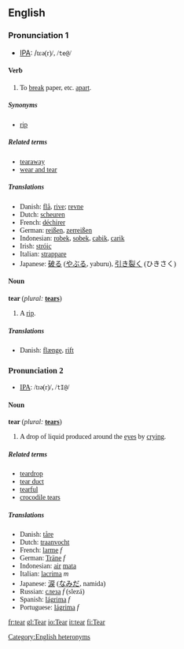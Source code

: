 ==English==

===Pronunciation 1===
*[[w:IPA|IPA]]: /<font style="font-family:lucida sans unicode">tɛə(r)/, /<tt>te@</tt>/
{{rfap}}

====Verb====
{{en-infl-irreg|tear|tears|tearing|tore|torn}}
# To [[break]] paper, etc. [[apart]].

=====Synonyms=====
*[[rip]]

=====Related terms=====
*[[tearaway]]
*[[wear and tear]]

=====Translations=====
*Danish: [[flå]], [[rive]]; [[revne]]
*Dutch: [[scheuren]]
*French: [[déchirer]]
*German: [[reißen]], [[zerreißen]]
*Indonesian: [[robek]], [[sobek]], [[cabik]], [[carik]]
*Irish: [[stróic]]
*Italian: [[strappare]]
*Japanese: [[破る]] ([[やぶる]], yaburu), [[引き裂く]] (ひきさく)

====Noun====
'''tear'''  (''plural:'' '''[[tears]]''')
# A [[rip]].

=====Translations=====
*Danish: [[flænge]], [[rift]]

===Pronunciation 2===
*[[w:IPA|IPA]]: /<font style="font-family:lucida sans unicode">tɪə(r)/, /<tt>tI@</tt>/
{{rfap}}

====Noun====
'''tear'''  (''plural:'' '''[[tears]]''')
# A drop of liquid produced around the [[eye]]s by [[crying]].

=====Related terms=====
*[[teardrop]]
*[[tear duct]]
*[[tearful]]
*[[crocodile tears]]

=====Translations=====
*Danish: [[tåre]]
*Dutch: [[traanvocht]]
*French: [[larme]] ''f''
*German: [[Träne]] ''f''
*Indonesian: [[air]] [[mata]]
*Italian: [[lacrima]] ''m''
*Japanese: [[涙]] ([[なみだ]], namida)
*Russian: [[слеза]] ''f'' (slezá)
*Spanish: [[lágrima]] ''f''
*Portuguese: [[lágrima]] ''f''

[[Category:English heteronyms]]

[[fr:tear]]
[[gl:Tear]]
[[io:Tear]]
[[it:tear]]
[[fi:Tear]]
